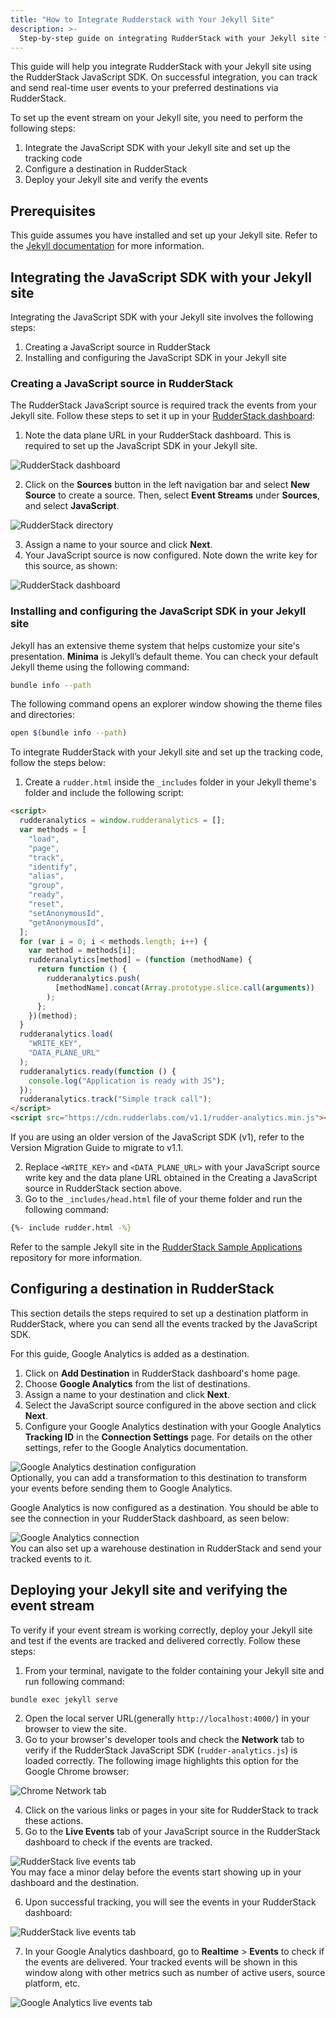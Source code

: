 ```yaml
---
title: "How to Integrate Rudderstack with Your Jekyll Site"
description: >-
  Step-by-step guide on integrating RudderStack with your Jekyll site for event tracking.
---
```


This guide will help you integrate RudderStack with your Jekyll site using the <Link to="/sources/event-streams/sdks/rudderstack-javascript-sdk/">RudderStack JavaScript SDK</Link>. On successful integration, you can track and send real-time user events to your preferred destinations via RudderStack.

To set up the event stream on your Jekyll site, you need to perform the following steps:

1. <Link to="#integrating-the-javascript-sdk-with-your-jekyll-site">Integrate the JavaScript SDK with your Jekyll site and set up the tracking code</Link>
2. <Link to="#configuring-a-destination-in-rudderstack">Configure a destination in RudderStack</Link>
3. <Link to="#deploying-your-jekyll-site-and-verifying-the-event-stream">Deploy your Jekyll site and verify the events</Link>

## Prerequisites

This guide assumes you have installed and set up your Jekyll site. Refer to the [Jekyll documentation](https://jekyllrb.com/docs/installation/) for more information.

## Integrating the JavaScript SDK with your Jekyll site

Integrating the JavaScript SDK with your Jekyll site involves the following steps:

1. <Link to="#creating-a-javascript-source-in-rudderstack">Creating a JavaScript source in RudderStack</Link> 
2. <Link to="#installing-and-configuring-the-javascript-sdk-in-your-jekyll-site">Installing and configuring the JavaScript SDK in your Jekyll site</Link>

### Creating a JavaScript source in RudderStack

The RudderStack JavaScript source is required track the events from your Jekyll site. Follow these steps to set it up in your [RudderStack dashboard](https://app.rudderstack.com/):

1. Note the data plane URL in your RudderStack dashboard. This is required to set up the JavaScript SDK in your Jekyll site.

<img src="../../../assets/user-guides/rudderstack-dashboard.png" alt="RudderStack dashboard" />

2. Click on the **Sources** button in the left navigation bar and select **New Source** to create a source. Then, select **Event Streams** under **Sources**, and select **JavaScript**.

<img src="../../../assets/user-guides/rudderstack-directory.png" alt="RudderStack directory" />

3. Assign a name to your source and click **Next**.
4. Your JavaScript source is now configured. Note down the write key for this source, as shown:

<img src="../../../assets/user-guides/javascript-writekey.png" alt="RudderStack dashboard" />

### Installing and configuring the JavaScript SDK in your Jekyll site

Jekyll has an extensive theme system that helps customize your site's presentation. **Minima** is Jekyll’s default theme. You can check your default Jekyll theme using the following command:

```bash
bundle info --path
```

The following command opens an explorer window showing the theme files and directories:

```bash
open $(bundle info --path)
```

To integrate RudderStack with your Jekyll site and set up the tracking code, follow the steps below:

1. Create a `rudder.html` inside the `_includes` folder in your Jekyll theme's folder and include the following script:

```html
<script>
  rudderanalytics = window.rudderanalytics = [];
  var methods = [
    "load",
    "page",
    "track",
    "identify",
    "alias",
    "group",
    "ready",
    "reset",
    "setAnonymousId",
    "getAnonymousId",
  ];
  for (var i = 0; i < methods.length; i++) {
    var method = methods[i];
    rudderanalytics[method] = (function (methodName) {
      return function () {
        rudderanalytics.push(
          [methodName].concat(Array.prototype.slice.call(arguments))
        );
      };
    })(method);
  }
  rudderanalytics.load(
    "WRITE_KEY",
    "DATA_PLANE_URL"
  );
  rudderanalytics.ready(function () {
    console.log("Application is ready with JS");
  });
  rudderanalytics.track("Simple track call");
</script>
<script src="https://cdn.rudderlabs.com/v1.1/rudder-analytics.min.js"></script>
```
<div class="infoBlock">
If you are using an older version of the JavaScript SDK (v1), refer to the <Link to="/sources/event-streams/sdks/rudderstack-javascript-sdk/version-migration-guide/">Version Migration Guide</Link> to migrate to v1.1.
</div>

2. Replace `<WRITE_KEY>` and `<DATA_PLANE_URL>` with your JavaScript source write key and the data plane URL obtained in the <Link to="#creating-a-javascript-source-in-rudderstack">Creating a JavaScript source in RudderStack</Link> section above.
3. Go to the `_includes/head.html` file of your theme folder and run the following command:

```bash
{%- include rudder.html -%}
```

<div class="infoBlock">
Refer to the sample Jekyll site in the <a href="https://github.com/rudderlabs/rudder-samples">RudderStack Sample Applications</a> repository for more information.
</div>

## Configuring a destination in RudderStack

This section details the steps required to set up a destination platform in RudderStack, where you can send all the events tracked by the JavaScript SDK.

<div class="infoBlock">
For this guide, Google Analytics is added as a destination.
</div>

1. Click on **Add Destination** in RudderStack dashboard's home page.
2. Choose **Google Analytics** from the list of destinations.
3. Assign a name to your destination and click **Next**.
4. Select the JavaScript source configured in the above section and click **Next**.
5. Configure your Google Analytics destination with your Google Analytics **Tracking ID** in the **Connection Settings** page. For details on the other settings, refer to the <Link to="/destinations/streaming-destinations/google-analytics-ga/">Google Analytics documentation</Link>.

<img src="../../../assets/user-guides/ga-settings.png" alt="Google Analytics destination configuration" />

<div class="infoBlock">
Optionally, you can add a <Link to="/features/transformations/">transformation</Link> to this destination to transform your events before sending them to Google Analytics. 
</div>

Google Analytics is now configured as a destination. You should be able to see the connection in your RudderStack dashboard, as seen below:

<img src="../../../assets/user-guides/rudderstack-ga-connection.png" alt="Google Analytics connection" />

<div class="successBlock">
You can also set up a warehouse destination in RudderStack and send your tracked events to it.
</div>

## Deploying your Jekyll site and verifying the event stream

To verify if your event stream is working correctly, deploy your Jekyll site and test if the events are tracked and delivered correctly. Follow these steps:

1. From your terminal, navigate to the folder containing your Jekyll site and run following command:

```bash
bundle exec jekyll serve
```

2. Open the local server URL(generally `http://localhost:4000/`) in your browser to view the site.
3. Go to your browser's developer tools and check the **Network** tab to verify if the RudderStack JavaScript SDK (`rudder-analytics.js`) is loaded correctly. The following image highlights this option for the Google Chrome browser:

<img src="../../../assets/user-guides/browser-network-tab.png" alt="Chrome Network tab" />

4. Click on the various links or pages in your site for RudderStack to track these actions.
5. Go to the **Live Events** tab of your JavaScript source in the RudderStack dashboard to check if the events are tracked.

<img src="../../../assets/user-guides/live-events.png" alt="RudderStack live events tab" />

<div class="infoBlock">
You may face a minor delay before the events start showing up in your dashboard and the destination.
</div>

6. Upon successful tracking, you will see the events in your RudderStack dashboard:

<img src="../../../assets/user-guides/successful-live-events.png" alt="RudderStack live events tab" />

7. In your Google Analytics dashboard, go to **Realtime** > **Events** to check if the events are delivered. Your tracked events will be shown in this window along with other metrics such as number of active users, source platform, etc.

<img src="../../../assets/user-guides/ga-live-events.png" alt="Google Analytics live events tab" />


